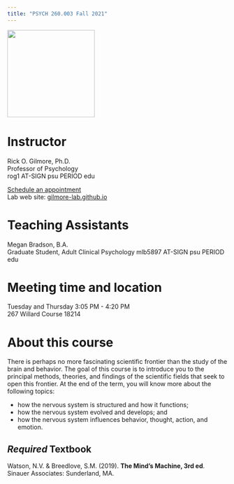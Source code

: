```yaml
---
title: "PSYCH 260.003 Fall 2021"
---
```


<img src ="https://media.moddb.com/cache/images/groups/1/3/2933/thumb_620x2000/brain.jpg" height=200px>

# Instructor

Rick O. Gilmore, Ph.D.</br>
Professor of Psychology</br>
rog1 AT-SIGN psu PERIOD edu</br>

[Schedule an appointment](https://doodle.com/mm/rickgilmore/book-a-time)</br>
Lab web site: [gilmore-lab.github.io](http://gilmore-lab.github.io/)</br>

# Teaching Assistants

Megan Bradson, B.A.</br>
Graduate Student, Adult Clinical Psychology
mlb5897 AT-SIGN psu PERIOD edu</br>

# Meeting time and location

Tuesday and Thursday 3:05 PM - 4:20 PM</br>
267 Willard
Course 18214</br>

# About this course

There is perhaps no more fascinating scientific frontier than the study of the brain and behavior. 
The goal of this course is to introduce you to the principal methods, theories, and findings of the scientific fields that seek to open this frontier. 
At the end of the term, you will know more about the following topics:

- how the nervous system is structured and how it functions;
- how the nervous system evolved and develops; and
- how the nervous system influences behavior, thought, action, and emotion.

## *Required* Textbook

Watson, N.V. & Breedlove, S.M. (2019). **The Mind's Machine, 3rd ed**. Sinauer Associates: Sunderland, MA.

